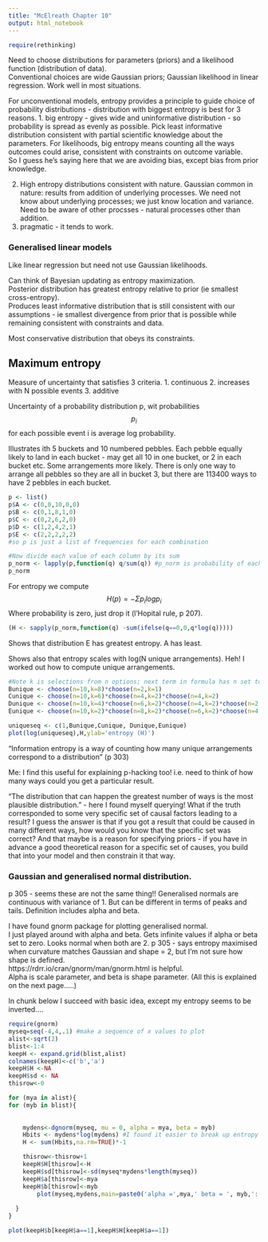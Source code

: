 ```yaml
---
title: "McElreath Chapter 10"
output: html_notebook
---
```


```r
require(rethinking)

```

Need to choose distributions for parameters (priors) and a likelihood function (distribution of data).  
Conventional choices are wide Gaussian priors; Gaussian likelihood in linear regression.
Work well in most situations.

For unconventional models, entropy provides a principle to guide choice of probability distributions - distribution with biggest entropy is best for 3 reasons.
1. big entropy - gives wide and uninformative distribution - so probability is spread as evenly as possible. Pick least informative distribution consistent with partial scientific knowledge about the parameters. 
For likelihoods, big entropy means counting all the ways outcomes could arise, consistent with constraints on outcome variable.  
So I guess he's saying here that we are avoiding bias, except bias from prior knowledge.  

2. High entropy distributions consistent with nature.  Gaussian common in nature: results from addition of underlying processes. We need not know about underlying processes; we just know location and variance. Need to be aware of other procsses - natural processes other than addition.  
3. pragmatic - it tends to work. 

### Generalised linear models
Like linear regression but need not use Gaussian likelihoods.  

Can think of Bayesian updating as entropy maximization.  
Posterior distribution has greatest entropy relative to prior (ie smallest cross-entropy).  
Produces least informative distribution that is still consistent with our assumptions - ie smallest divergence from prior that is possible while remaining consistent with constraints and data.  

Most conservative distribution that obeys its constraints.

## Maximum entropy 
Measure of uncertainty that satisfies 3 criteria.
1. continuous
2. increases with N possible events
3. additive

Uncertainty of a probability distribution p, wit probabilities $$p_i$$ for each possible event i is average log probability.  

Illustrates ith 5 buckets and 10 numbered pebbles. Each pebble equally likely to land in each bucket - may get all 10 in one bucket, or 2 in each bucket etc.
Some arrangements more likely. There is only one way to arrange all pebbles so they are all in bucket 3, but there are 113400 ways to have 2 pebbles in each bucket.

```r
p <- list()
p$A <- c(0,0,10,0,0)
p$B <- c(0,1,8,1,0)
p$C <- c(0,2,6,2,0)
p$D <- c(1,2,4,2,1)
p$E <- c(2,2,2,2,2)
#so p is just a list of frequencies for each combination

#Now divide each value of each column by its sum
p_norm <- lapply(p,function(q) q/sum(q)) #p_norm is probability of each outcome in a combination
p_norm
```
For entropy we compute 
$$H(p) = -\Sigma p_i log p_i$$
Where probability is zero, just drop it (l'Hopital rule, p 207).  

```r
(H <- sapply(p_norm,function(q) -sum(ifelse(q==0,0,q*log(q)))))

```

Shows that distribution E has greatest entropy. A has least.

Shows also that entropy scales with log(N unique arrangements). 
Heh! I worked out how to compute unique arrangements.

```r
#Note k is selections from n options; next term in formula has n set to remaining choices, ie n-k from previous term
Bunique <- choose(n=10,k=8)*choose(n=2,k=1)
Cunique <- choose(n=10,k=6)*choose(n=4,k=2)*choose(n=4,k=2)
Dunique <- choose(n=10,k=4)*choose(n=6,k=2)*choose(n=4,k=2)*choose(n=2,k=1)
Eunique <- choose(n=10,k=2)*choose(n=8,k=2)*choose(n=6,k=2)*choose(n=4,k=2)

uniqueseq <- c(1,Bunique,Cunique, Dunique,Eunique)
plot(log(uniqueseq),H,ylab='entropy (H)')
```
"Information entropy is a way of counting how many unique arrangements correspond to a distribution"  (p 303)

Me: I find this useful for explaining p-hacking too! 
i.e. need to think of how many ways could you get a particular result.

"The distribution that can happen the greatest number of ways is the most plausible distribution." - here I found myself querying! What if the truth corresponded to some very specific set of causal factors leading to a result?
I guess the answer is that if you got a result that could be caused in many different ways, how would you know that the specific set was correct?
And that maybe is a reason for specifying priors - if you have in advance a good theoretical reason for a specific set of causes, you build that into your model and then constrain it that way.  

### Gaussian and generalised normal distribution. 
p 305 - seems these are not the same thing!!
Generalised normals are continuous with variance of 1. But can be different in terms of peaks and tails. Definition includes alpha and beta.

I have found gnorm package for plotting generalised normal.  
I just played around with alpha and beta. Gets infinite values if alpha or beta set to zero. Looks normal when both are 2.
p 305 - says entropy maximised when curvature matches Gaussian and shape = 2, but I'm not sure how shape is defined.  
https://rdrr.io/cran/gnorm/man/gnorm.html is helpful.  
Alpha is scale parameter, and beta is shape parameter.
(All this is explained on the next page.....)

In chunk below I succeed with basic idea, except my entropy seems to be inverted....

```r
require(gnorm)
myseq=seq(-4,4,.1) #make a sequence of x values to plot
alist<-sqrt(2)
blist<-1:4
keepH <- expand.grid(blist,alist)
colnames(keepH)<-c('b','a')
keepH$H <-NA
keepH$sd <- NA
thisrow<-0

for (mya in alist){
for (myb in blist){
  
    
    mydens<-dgnorm(myseq, mu = 0, alpha = mya, beta = myb)
    Hbits <- mydens*log(mydens) #I found it easier to break up entropy calculation this way! Attempt to do in one step created problems
    H <- sum(Hbits,na.rm=TRUE)*-1

    thisrow<-thisrow+1
    keepH$H[thisrow]<-H
    keepH$sd[thisrow]<-sd(myseq*mydens*length(myseq))
    keepH$a[thisrow]<-mya
    keepH$b[thisrow]<-myb
        plot(myseq,mydens,main=paste0('alpha =',mya,' beta = ', myb,': Entropy = ',round(H,2),', SD = ',round(sd(myseq*mydens*length(myseq)),2)))
    
  }
}

plot(keepH$b[keepH$a==1],keepH$H[keepH$a==1])

```


